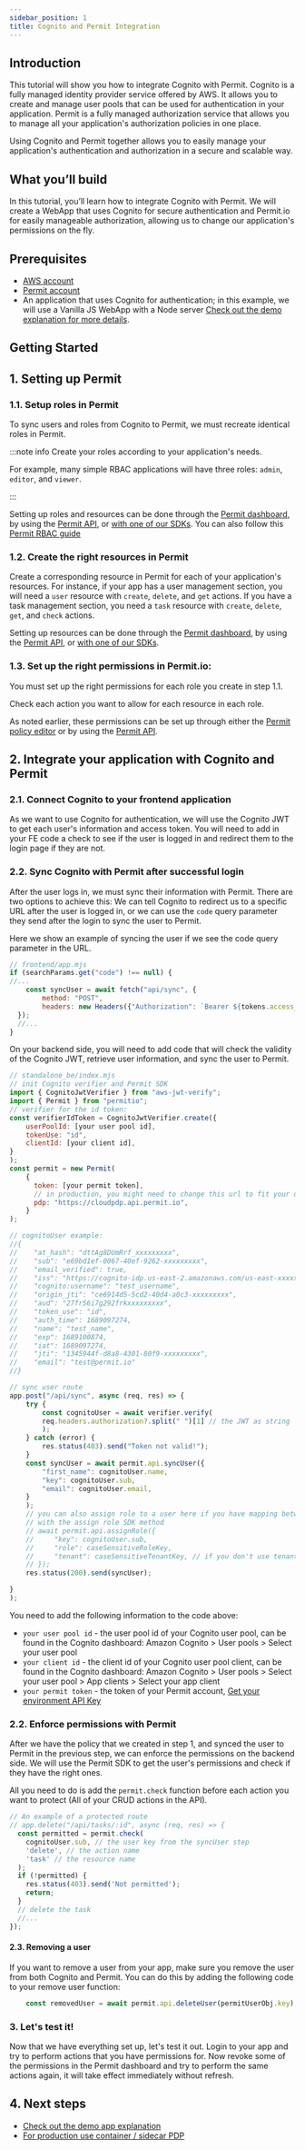 ```yaml
---
sidebar_position: 1
title: Cognito and Permit Integration
---
```




## Introduction
This tutorial will show you how to integrate Cognito with Permit.
Cognito is a fully managed identity provider service offered by AWS. It allows you to create and manage user pools that can be used for authentication in your application.
Permit is a fully managed authorization service that allows you to manage all your application's authorization policies in one place.

Using Cognito and Permit together allows you to easily manage your application's authentication and authorization in a secure and scalable way.



## What you’ll build
In this tutorial, you’ll learn how to integrate Cognito with Permit.
We will create a WebApp that uses Cognito for secure authentication and Permit.io for easily manageable authorization, allowing us to change our application's permissions on the fly.

## Prerequisites
- [AWS account](https://console.aws.amazon.com/cognito/)
- [Permit account](https://app.permit.io/)
- An application that uses Cognito for authentication; in this example, we will use a Vanilla JS WebApp with a Node server [Check out the demo explanation for more details](/integrations/authentication/cognito/cognito-demo-app).

## Getting Started
## 1. Setting up Permit
### 1.1. Setup roles in Permit
To sync users and roles from Cognito to Permit, we must recreate identical roles in Permit.

:::note info
Create your roles according to your application's needs.

For example, many simple RBAC applications will have three roles: `admin`, `editor`, and `viewer`.

:::

Setting up roles and resources can be done through the [Permit dashboard](https://app.permit.io/policy-editor/roles), by using the [Permit API](https://api.permit.io/v2/redoc#tag/Roles/operation/create_role), or [with one of our SDKs](https://docs.permit.io/category/sdk).
You can also follow this [Permit RBAC guide](https://www.permit.io/blog/planning-app-rbac)

 
### 1.2. Create the right resources in Permit
Create a corresponding resource in Permit for each of your application's resources. For instance, if your app has a user management section, you will need a `user` resource with `create`, `delete`, and `get` actions. If you have a task management section, you need a `task` resource with `create`, `delete`, `get`, and `check` actions.

Setting up resources can be done through the [Permit dashboard](https://app.permit.io/policy-editor/resources), by using the [Permit API](https://api.permit.io/v2/redoc#tag/Roles/operation/create_resource), or [with one of our SDKs](https://docs.permit.io/category/sdk).

### 1.3. Set up the right permissions in Permit.io:
You must set up the right permissions for each role you create in step 1.1.

Check each action you want to allow for each resource in each role.

As noted earlier, these permissions can be set up through either the [Permit policy editor](https://app.permit.io/policy-editor) or by using the [Permit API](https://api.permit.io/v2/redoc#tag/Roles/operation/assign_permissions_to_role).


## 2. Integrate your application with Cognito and Permit
### 2.1. Connect Cognito to your frontend application


As we want to use Cognito for authentication, we will use the Cognito JWT to get each user's information and access token.
You will need to add in your FE code a check to see if the user is logged in and redirect them to the login page if they are not.

### 2.2. Sync Cognito with Permit after successful login

After the user logs in, we must sync their information with Permit. There are two options to achieve this: 
We can tell Cognito to redirect us to a specific URL after the user is logged in, or we can use the `code` query parameter they send after the login to sync the user to Permit.

Here we show an example of syncing the user if we see the code query parameter in the URL.

```js
// frontend/app.mjs
if (searchParams.get("code") !== null) {
//...
	const syncUser = await fetch("api/sync", {
		method: "POST",
		headers: new Headers({"Authorization": `Bearer ${tokens.access_token}`}),
  });
  //...
}
```


On your backend side, you will need to add code that will check the validity of the Cognito JWT, retrieve user information, and sync the user to Permit.


```js
// standalone_be/index.mjs
// init Cognito verifier and Permit SDK
import { CognitoJwtVerifier } from "aws-jwt-verify";
import { Permit } from "permitio";
// verifier for the id token:
const verifierIdToken = CognitoJwtVerifier.create({
    userPoolId: [your user pool id],
    tokenUse: "id",
    clientId: [your client id],
}
);
const permit = new Permit(
    {
      token: [your permit token],
      // in production, you might need to change this url to fit your deployment
      pdp: "https://cloudpdp.api.permit.io",
    }
);

// cognitoUser example:
//{
//    "at_hash": "dttAg8DUmRrf_xxxxxxxxx",
//    "sub": "e69bd1ef-0067-40ef-9262-xxxxxxxxx",
//    "email_verified": true,
//    "iss": "https://cognito-idp.us-east-2.amazonaws.com/us-east-xxxxxxxxx",
//    "cognito:username": "test_username",
//    "origin_jti": "ce6914d5-5cd2-40d4-a0c3-xxxxxxxxx",
//    "aud": "27fr56i7g292frkxxxxxxxxx",
//    "token_use": "id",
//    "auth_time": 1689097274,
//    "name": "test_name",
//    "exp": 1689100874,
//    "iat": 1689097274,
//    "jti": "1345944f-d8a8-4301-80f9-xxxxxxxxx",
//    "email": "test@permit.io"
//}

// sync user route
app.post("/api/sync", async (req, res) => {
    try {
        const cognitoUser = await verifier.verify(
        req.headers.authorization?.split(" ")[1] // the JWT as string
        );
    } catch (error) {
        res.status(403).send("Token not valid!");
    }
    const syncUser = await permit.api.syncUser({
        "first_name": cognitoUser.name,
        "key": cognitoUser.sub,
        "email": cognitoUser.email,
    }
    );
    // you can also assign role to a user here if you have mapping between Cognito groups and Permit roles
    // with the assign role SDK method
    // await permit.api.assignRole({
    //     "key": cognitoUser.sub,
    //     "role": caseSensitiveRoleKey,
    //     "tenant": caseSensitiveTenantKey, // if you don't use tenants, use 'default'
    // });
    res.status(200).send(syncUser);

}
);

```
You need to add the following information to the code above:
- `your user pool id` - the user pool id of your Cognito user pool, can be found in the Cognito dashboard: Amazon Cognito > User pools > Select your user pool
- `your client id` - the client id of your Cognito user pool client, can be found in the Cognito dashboard: Amazon Cognito > User pools > Select your user pool > App clients > Select your app client
- `your permit token` - the token of your Permit account, [Get your environment API Key](tutorials/quickstart.mdx#get-your-permitio-environment-api-key)

### 2.2. Enforce permissions with Permit
After we have the policy that we created in step 1, and synced the user to Permit in the previous step, we can enforce the permissions on the backend side.
We will use the Permit SDK to get the user's permissions and check if they have the right ones.


All you need to do is add the `permit.check` function before each action you want to protect (All of your CRUD actions in the API).

```ts
// An example of a protected route
// app.delete("/api/tasks/:id", async (req, res) => {
  const permitted = permit.check(
    cognitoUser.sub, // the user key from the syncUser step
    'delete', // the action name
    'task' // the resource name
  );
  if (!permitted) {
    res.status(403).send('Not permitted');
    return;
  }
  // delete the task
  //...
});
```


#### 2.3. Removing a user
If you want to remove a user from your app, make sure you remove the user from both Cognito and Permit.
You can do this by adding the following code to your remove user function:

```ts
    const removedUser = await permit.api.deleteUser(permitUserObj.key);
```

### 3. Let's test it!
Now that we have everything set up, let's test it out.
Login to your app and try to perform actions that you have permissions for.
Now revoke some of the permissions in the Permit dashboard and try to perform the same actions again, it will take effect immediately without refresh.

## 4. Next steps
- [Check out the demo app explanation](/integrations/authentication/cognito/cognito-demo-app)
- [For production use container / sidecar PDP](/sdk/nodejs/quickstart-nodejs/#setup-your-pdp-policy-decision-point-container)
